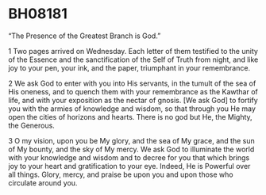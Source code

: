 # BH08181 {#sec-bh08181 .unnumbered}

"The Presence of the Greatest Branch is God."

1 Two pages arrived on Wednesday. Each letter of them testified to the unity of the Essence and the sanctification of the Self of Truth from night, and like joy to your pen, your ink, and the paper, triumphant in your remembrance.

2 We ask God to enter with you into His servants, in the tumult of the sea of His oneness, and to quench them with your remembrance as the Kawthar of life, and with your exposition as the nectar of gnosis. \[We ask God\] to fortify you with the armies of knowledge and wisdom, so that through you He may open the cities of horizons and hearts. There is no god but He, the Mighty, the Generous.

3 O my vision, upon you be My glory, and the sea of My grace, and the sun of My bounty, and the sky of My mercy. We ask God to illuminate the world with your knowledge and wisdom and to decree for you that which brings joy to your heart and gratification to your eye. Indeed, He is Powerful over all things. Glory, mercy, and praise be upon you and upon those who circulate around you.
